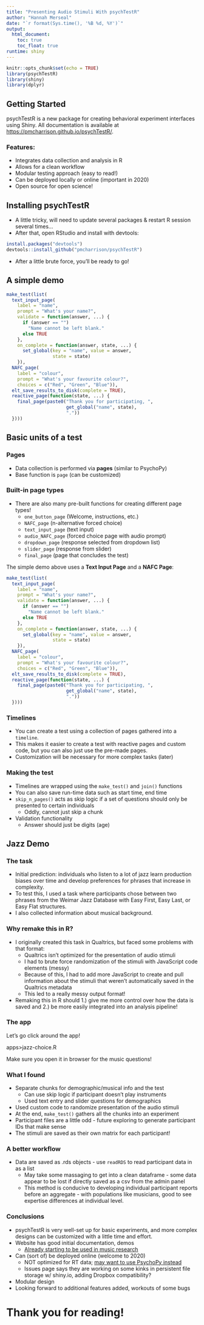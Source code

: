 ```yaml
---
title: "Presenting Audio Stimuli With psychTestR"
author: "Hannah Merseal"
date: "`r format(Sys.time(), '%B %d, %Y')`"
output: 
  html_document:
    toc: true
    toc_float: true
runtime: shiny
---
```


```r
knitr::opts_chunk$set(echo = TRUE)
library(psychTestR)
library(shiny)
library(dplyr)
```

## Getting Started

psychTestR is a new package for creating behavioral experiment interfaces using Shiny. All documentation is available at <https://pmcharrison.github.io/psychTestR/>.

### Features:

* Integrates data collection and analysis in R
* Allows for a clean workflow
* Modular testing approach (easy to read!)
* Can be deployed locally or online (important in 2020)
* Open source for open science!

## Installing psychTestR

* A little tricky, will need to update several packages & restart R session several times...
* After that, open RStudio and install with devtools:

```r
install.packages("devtools")
devtools::install_github("pmcharrison/psychTestR")
```

* After a little brute force, you'll be ready to go!

## A simple demo

```r

make_test(list(
  text_input_page(
    label = "name", 
    prompt = "What's your name?", 
    validate = function(answer, ...) {
      if (answer == "")
        "Name cannot be left blank."
      else TRUE
    },
    on_complete = function(answer, state, ...) {
      set_global(key = "name", value = answer,
                 state = state)
    }),
  NAFC_page(
    label = "colour",
    prompt = "What's your favourite colour?",
    choices = c("Red", "Green", "Blue")),
  elt_save_results_to_disk(complete = TRUE),
  reactive_page(function(state, ...) {
    final_page(paste0("Thank you for participating, ", 
                      get_global("name", state),
                      "."))
  })))

```

## Basic units of a test
### Pages
* Data collection is performed via **pages** (similar to PsychoPy)
* Base function is `page` (can be customized)

### Built-in page types
* There are also many pre-built functions for creating different page types!
     + `one_button_page` (Welcome, instructions, etc.)
     + `NAFC_page` (n-alternative forced choice)
     + `text_input_page` (text input)
     + `audio_NAFC_page` (forced choice page with audio prompt)
     + `dropdown_page` (response selected from dropdown list)
     + `slider_page` (response from slider)
     + `final_page` (page that concludes the test)
     
The simple demo above uses a **Text Input Page** and a **NAFC Page**:

```r

make_test(list(
  text_input_page(
    label = "name", 
    prompt = "What's your name?", 
    validate = function(answer, ...) {
      if (answer == "")
        "Name cannot be left blank."
      else TRUE
    },
    on_complete = function(answer, state, ...) {
      set_global(key = "name", value = answer,
                 state = state)
    }),
  NAFC_page(
    label = "colour",
    prompt = "What's your favourite colour?",
    choices = c("Red", "Green", "Blue")),
  elt_save_results_to_disk(complete = TRUE),
  reactive_page(function(state, ...) {
    final_page(paste0("Thank you for participating, ", 
                      get_global("name", state),
                      "."))
  })))

```

### Timelines
* You can create a test using a collection of pages gathered into a `timeline`.
* This makes it easier to create a test with reactive pages and custom code, but you can also just use the pre-made pages. 
* Customization will be necessary for more complex tasks (later)

### Making the test
* Timelines are wrapped using the `make_test()` and `join()` functions
* You can also save run-time data such as start time, end time
* `skip_n_pages()` acts as skip logic if a set of questions should only be presented to certain individuals
    + Oddly, cannot just skip a chunk
* Validation functionality
    + Answer should just be digits (age)

## Jazz Demo

### The task
* Initial prediction: individuals who listen to a lot of jazz learn production biases over time and develop preferences for phrases that increase in complexity. 
* To test this, I used a task where participants chose between two phrases from the Weimar Jazz Database with Easy First, Easy Last, or Easy Flat structures.
* I also collected information about musical background.

### Why remake this in R?
* I originally created this task in Qualtrics, but faced some problems with that format:
    + Qualtrics isn't optimized for the presentation of audio stimuli
    + I had to brute force randomization of the stimuli with JavaScript code elements (messy)
    + Because of this, I had to add more JavaScript to create and pull information about the stimuli that weren't automatically saved in the Qualtrics metadata
    + This led to a really messy output format!
* Remaking this in R should 1.) give me more control over how the data is saved and 2.) be more easily integrated into an analysis pipeline!

### The app
Let's go click around the app! 

apps>jazz-choice.R

Make sure you open it in browser for the music questions!

### What I found
* Separate chunks for demographic/musical info and the test 
  + Can use skip logic if participant doesn't play instruments
  + Used text entry and slider questions for demographics
* Used custom code to randomize presentation of the audio stimuli
* At the end, `make_test()` gathers all the chunks into an experiment
* Participant files are a little odd - future exploring to generate participant IDs that make sense
* The stimuli are saved as their own matrix for each participant!

### A better workflow
* Data are saved as .rds objects - use `readRDS` to read participant data in as a list
    + May take some massaging to get into a clean dataframe - some data appear to be lost if directly saved as a csv from the admin panel
    + This method is conducive to developing individual participant reports before an aggregate - with populations like musicians, good to see expertise differences at individual level.
  
### Conclusions
* psychTestR is very well-set up for basic experiments, and more complex designs can be customized with a little time and effort.
* Website has good initial documentation, demos
    + [Already starting to be used in music research](https://pmcharrison.github.io/psychTestR/articles/a2-research-examples.html)
* Can (sort of) be deployed online (welcome to 2020)
    + NOT optimized for RT data; [may want to use PsychoPy instead](https://www.frontiersin.org/articles/10.3389/fpsyg.2019.02883/full)
    + Issues page says they are working on some kinks in persistent file storage w/ shiny.io, adding Dropbox compatibility?
* Modular design
* Looking forward to additional features added, workouts of some bugs

# Thank you for reading!